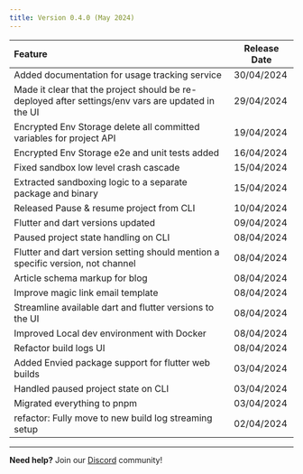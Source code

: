 ```yaml
---
title: Version 0.4.0 (May 2024)
---
```


| Feature                                                                                            | Release Date |
| :------------------------------------------------------------------------------------------------- | ------------ |
| Added documentation for usage tracking service                                                     | 30/04/2024   |
| Made it clear that the project should be re-deployed after settings/env vars are updated in the UI | 29/04/2024   |
| Encrypted Env Storage delete all committed variables for project API                               | 19/04/2024   |
| Encrypted Env Storage e2e and unit tests added                                                     | 16/04/2024   |
| Fixed sandbox low level crash cascade                                                              | 15/04/2024   |
| Extracted sandboxing logic to a separate package and binary                                        | 15/04/2024   |
| Released Pause & resume project from CLI                                                           | 10/04/2024   |
| Flutter and dart versions updated                                                                  | 09/04/2024   |
| Paused project state handling on CLI                                                               | 08/04/2024   |
| Flutter and dart version setting should mention a specific version, not channel                    | 08/04/2024   |
| Article schema markup for blog                                                                     | 08/04/2024   |
| Improve magic link email template                                                                  | 08/04/2024   |
| Streamline available dart and flutter versions to the UI                                           | 08/04/2024   |
| Improved Local dev environment with Docker                                                         | 08/04/2024   |
| Refactor build logs UI                                                                             | 08/04/2024   |
| Added Envied package support for flutter web builds                                                | 03/04/2024   |
| Handled paused project state on CLI                                                                | 03/04/2024   |
| Migrated everything to pnpm                                                                        | 03/04/2024   |
| refactor: Fully move to new build log streaming setup                                              | 02/04/2024   |

---

**Need help?** Join our [Discord](https://discord.com/invite/UCcCYjDaTy) community!
